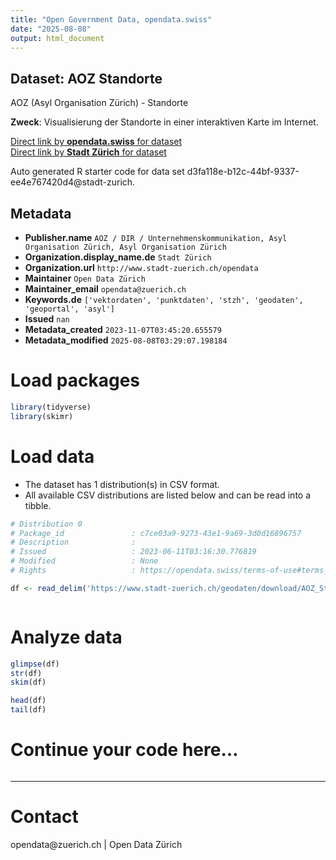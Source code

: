 ```yaml
---
title: "Open Government Data, opendata.swiss"
date: "2025-08-08"
output: html_document
---
```


## Dataset: AOZ Standorte

AOZ (Asyl Organisation Zürich) - Standorte  

**Zweck**: Visualisierung der Standorte in einer interaktiven Karte im Internet.  

[Direct link by **opendata.swiss** for dataset](https://opendata.swiss/de/dataset/aoz-standorte)<br>
[Direct link by **Stadt Zürich** for dataset](https://data.stadt-zuerich.ch/dataset/geo_aoz_standorte)

Auto generated R starter code for data set d3fa118e-b12c-44bf-9337-ee4e767420d4@stadt-zurich.

## Metadata

- **Publisher.name** `AOZ / DIR / Unternehmenskommunikation, Asyl Organisation Zürich, Asyl Organisation Zürich`
- **Organization.display_name.de** `Stadt Zürich`
- **Organization.url** `http://www.stadt-zuerich.ch/opendata`
- **Maintainer** `Open Data Zürich`
- **Maintainer_email** `opendata@zuerich.ch`
- **Keywords.de** `['vektordaten', 'punktdaten', 'stzh', 'geodaten', 'geoportal', 'asyl']`
- **Issued** `nan`
- **Metadata_created** `2023-11-07T03:45:20.655579`
- **Metadata_modified** `2025-08-08T03:29:07.198184`


# Load packages

```r

library(tidyverse)
library(skimr)

```

# Load data

-   The dataset has 1 distribution(s) in CSV format.
-   All available CSV distributions are listed below and can be read into a tibble.

```r

# Distribution 0
# Package_id               : c7ce03a9-9273-43e1-9a69-3d0d16896757
# Description              : 
# Issued                   : 2023-06-11T03:16:30.776819
# Modified                 : None
# Rights                   : https://opendata.swiss/terms-of-use#terms_open

df <- read_delim('https://www.stadt-zuerich.ch/geodaten/download/AOZ_Standorte?format=10008')



```

# Analyze data

```r

glimpse(df)
str(df)
skim(df)

head(df)
tail(df)

```

# Continue your code here...

```r

```

------------------------------------------------------------------------

# Contact

opendata@zuerich.ch | Open Data Zürich
